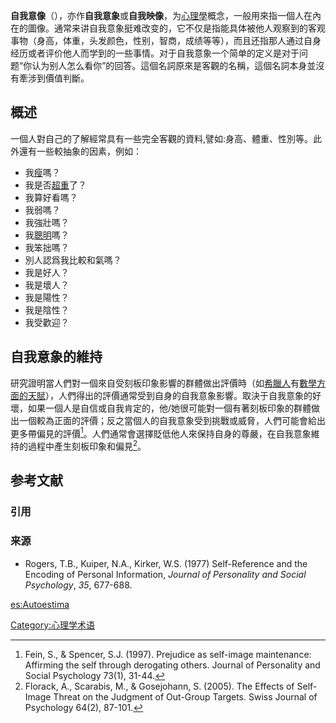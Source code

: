 '''自我意像'''（{{lang|en|'''self-image'''}}），亦作'''自我意象'''或'''自我映像'''，为[[心理學|心理學]]概念，一般用來指一個人在內在的圖像。通常来讲自我意象挺难改变的，它不仅是指能具体被他人观察到的客观事物（身高，体重，头发颜色，性别，智商，成绩等等），而且还指那人通过自身经历或者评价他人而学到的一些事情。对于自我意象一个简单的定义是对于问题“你认为别人怎么看你”的回答。這個名詞原來是客觀的名稱，這個名詞本身並沒有牽涉到價值判斷。

==概述==
一個人對自己的了解經常具有一些完全客觀的資料,譬如:身高、體重、性別等。此外還有一些較抽象的因素，例如：
* 我[[瘦|瘦]]嗎？
* 我是否[[超重|超重]]了？
* 我算好看嗎？
* 我弱嗎？
* 我強壯嗎？
* 我[[智力|聰明]]嗎？
* 我笨拙嗎？
* 別人認爲我比較和氣嗎？
* 我是好人？
* 我是壞人？
* 我是陽性？
* 我是陰性？
* 我受歡迎？

==自我意象的維持==
研究證明當人們對一個來自受刻板印象影響的群體做出評價時（如[[希臘人|希臘人]]有[[希臘數學|數學方面的天賦]]），人們得出的評價通常受到自身的自我意象影響。取決于自我意象的好壞，如果一個人是自信或自我肯定的，他/她很可能對一個有著刻板印象的群體做出一個較為正面的評價；反之當個人的自我意象受到挑戰或威脅，人們可能會給出更多帶偏見的評價<ref>Fein, S., & Spencer, S.J. (1997). Prejudice as self-image maintenance: Affirming the self through derogating others. Journal of Personality and Social Psychology 73(1), 31-44.</ref>。人們通常會選擇貶低他人來保持自身的尊嚴，在自我意象維持的過程中產生刻板印象和偏見<ref>Florack, A., Scarabis, M., & Gosejohann, S. (2005). The Effects of Self-Image Threat on the Judgment of Out-Group Targets. Swiss Journal of Psychology 64(2), 87-101.</ref>。

== 参考文献 ==
=== 引用 ===
{{Reflist}}

=== 来源 ===
* Rogers, T.B., Kuiper, N.A., Kirker, W.S. (1977) Self-Reference and the Encoding of Personal Information, ''Journal of Personality and Social Psychology'', ''35'', 677-688.

[[Category:心理学术语|Category:心理学术语]]


{{心理学小作品}}

[[es:Autoestima|es:Autoestima]]